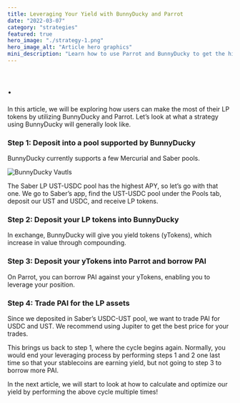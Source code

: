```yaml
---
title: Leveraging Your Yield with BunnyDucky and Parrot
date: "2022-03-07"
category: "strategies"
featured: true
hero_image: "./strategy-1.png"
hero_image_alt: "Article hero graphics"
mini_description: "Learn how to use Parrot and BunnyDucky to get the highest yield"
---
```


# .

In this article, we will be exploring how users can make the most of their LP tokens by utilizing BunnyDucky and Parrot.
Let’s look at what a strategy using BunnyDucky will generally look like.


### Step 1: Deposit into a pool supported by BunnyDucky

BunnyDucky currently supports a few Mercurial and Saber pools.

![BunnyDucky Vautls](https://i.postimg.cc/43Q1G0M0/Farms.png)

The Saber LP UST-USDC pool has the highest APY, so let’s go with that one. We go to Saber’s app, find the UST-USDC pool 
under the Pools tab, deposit our UST and USDC, and receive LP tokens.

### Step 2: Deposit your LP tokens into BunnyDucky

In exchange, BunnyDucky will give you yield tokens (yTokens), which increase in value through compounding.



### Step 3: Deposit your yTokens into Parrot and borrow PAI

On Parrot, you can borrow PAI against your yTokens, enabling you to leverage your position.

### Step 4: Trade PAI for the LP assets

Since we deposited in Saber’s USDC-UST pool, we want to trade PAI for USDC and UST. We recommend using
Jupiter to get the best price for your trades.

This brings us back to step 1, where the cycle begins again. Normally, you would end your leveraging process by performing steps 1 and 2 one last time so that your stablecoins are earning yield, 
but not going to step 3 to borrow more PAI.

In the next article, we will start to look at how to calculate and optimize our yield by performing the above cycle multiple times!